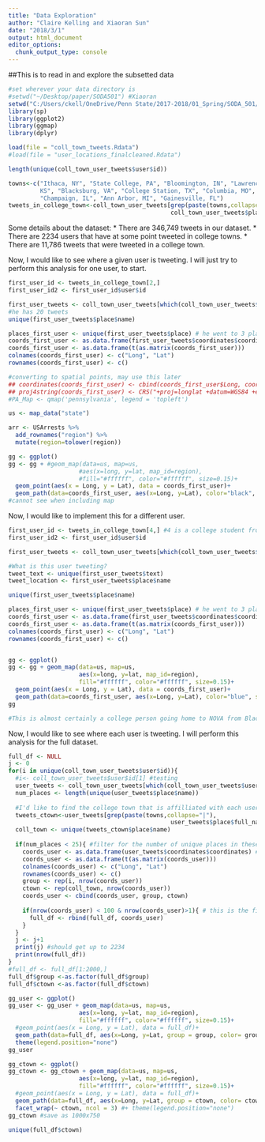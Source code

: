 ```yaml
---
title: "Data Exploration"
author: "Claire Kelling and Xiaoran Sun"
date: "2018/3/1"
output: html_document
editor_options: 
  chunk_output_type: console
---
```


##This is to read in and explore the subsetted data
```r
#set wherever your data directory is
#setwd("~/Desktop/paper/SODA501") #Xiaoran
setwd("C:/Users/ckell/OneDrive/Penn State/2017-2018/01_Spring/SODA_501/SODA_501_project/data") #Claire
library(sp)
library(ggplot2)
library(ggmap)
library(dplyr)

load(file = "coll_town_tweets.Rdata")
#load(file = "user_locations_finalcleaned.Rdata")

length(unique(coll_town_user_tweets$user$id))

towns<-c("Ithaca, NY", "State College, PA", "Bloomington, IN", "Lawrence,
         KS", "Blacksburg, VA", "College Station, TX", "Columbia, MO",
         "Champaign, IL", "Ann Arbor, MI", "Gainesville, FL")
tweets_in_college_town<-coll_town_user_tweets[grep(paste(towns,collapse="|"),
                                              coll_town_user_tweets$place$full_name),]
```

Some details about the dataset:
* There are 346,749 tweets in our dataset.
* There are 2234 users that have at some point tweeted in college towns.
* There are 11,786 tweets that were tweeted in a college town.

Now, I would like to see where a given user is tweeting. I will just try to perform this analysis for one user, to start.
```r
first_user_id <- tweets_in_college_town[2,]
first_user_id2 <- first_user_id$user$id

first_user_tweets <- coll_town_user_tweets[which(coll_town_user_tweets$user$id == first_user_id2),]
#he has 20 tweets
unique(first_user_tweets$place$name)

places_first_user <- unique(first_user_tweets$place) # he went to 3 places
coords_first_user <- as.data.frame(first_user_tweets$coordinates$coordinates) # coordinates
coords_first_user <- as.data.frame(t(as.matrix(coords_first_user)))
colnames(coords_first_user) <- c("Long", "Lat")
rownames(coords_first_user) <- c()

#converting to spatial points, may use this later
## coordinates(coords_first_user) <- cbind(coords_first_user$Long, coords_first_user$Lat)
## proj4string(coords_first_user) <- CRS("+proj=longlat +datum=WGS84 +ellps=WGS84 +towgs84=0,0,0")
#PA_Map <- qmap('pennsylvania', legend = 'topleft')

us <- map_data("state")

arr <- USArrests %>% 
  add_rownames("region") %>% 
  mutate(region=tolower(region))

gg <- ggplot()
gg <- gg + #geom_map(data=us, map=us,
                    #aes(x=long, y=lat, map_id=region),
                    #fill="#ffffff", color="#ffffff", size=0.15)+ 
  geom_point(aes(x = Long, y = Lat), data = coords_first_user)+
  geom_path(data=coords_first_user, aes(x=Long, y=Lat), color="black", size=1)
#cannot see when including map

```

Now, I would like to implement this for a different user.
```r
first_user_id <- tweets_in_college_town[4,] #4 is a college student from Nova, 12 is pretty close (not a student)
first_user_id2 <- first_user_id$user$id

first_user_tweets <- coll_town_user_tweets[which(coll_town_user_tweets$user$id == first_user_id2),]

#What is this user tweeting? 
tweet_text <- unique(first_user_tweets$text)
tweet_location <- first_user_tweets$place$name

unique(first_user_tweets$place$name)

places_first_user <- unique(first_user_tweets$place) # he went to 3 places
coords_first_user <- as.data.frame(first_user_tweets$coordinates$coordinates) # coordinates
coords_first_user <- as.data.frame(t(as.matrix(coords_first_user)))
colnames(coords_first_user) <- c("Long", "Lat")
rownames(coords_first_user) <- c()


gg <- ggplot()
gg <- gg + geom_map(data=us, map=us,
                    aes(x=long, y=lat, map_id=region),
                    fill="#ffffff", color="#ffffff", size=0.15)+ 
  geom_point(aes(x = Long, y = Lat), data = coords_first_user)+
  geom_path(data=coords_first_user, aes(x=Long, y=Lat), color="blue", size=1)
gg

#This is almost certainly a college person going home to NOVA from Blacksburg!
```


Now, I would like to see where each user is tweeting. I will perform this analysis for the full dataset.
```r

full_df <- NULL
j <- 0
for(i in unique(coll_town_user_tweets$user$id)){
  #i<- coll_town_user_tweets$user$id[1] #testing
  user_tweets <- coll_town_user_tweets[which(coll_town_user_tweets$user$id == i),]
  num_places <- length(unique(user_tweets$place$name))
  
  #I'd like to find the college town that is affilliated with each user
  tweets_ctown<-user_tweets[grep(paste(towns,collapse="|"),
                                              user_tweets$place$full_name),]
  coll_town <- unique(tweets_ctown$place$name)
  
  if(num_places < 25){ #filter for the number of unique places in these days
    coords_user <- as.data.frame(user_tweets$coordinates$coordinates) # coordinates
    coords_user <- as.data.frame(t(as.matrix(coords_user)))
    colnames(coords_user) <- c("Long", "Lat")
    rownames(coords_user) <- c()
    group <- rep(i, nrow(coords_user))
    ctown <- rep(coll_town, nrow(coords_user))
    coords_user <- cbind(coords_user, group, ctown)
    
    if(nrow(coords_user) < 100 & nrow(coords_user)>1){ # this is the filter for the number of tweets
      full_df <- rbind(full_df, coords_user)
    }
  }
  j <- j+1
  print(j) #should get up to 2234
  print(nrow(full_df)) 
}
#full_df <- full_df[1:2000,]
full_df$group <-as.factor(full_df$group)
full_df$ctown <-as.factor(full_df$ctown)

gg_user <- ggplot()
gg_user <- gg_user + geom_map(data=us, map=us,
                    aes(x=long, y=lat, map_id=region),
                    fill="#ffffff", color="#ffffff", size=0.15)+ 
  #geom_point(aes(x = Long, y = Lat), data = full_df)+
  geom_path(data=full_df, aes(x=Long, y=Lat, group = group, color= group), size=1)+
  theme(legend.position="none")
gg_user

gg_ctown <- ggplot()
gg_ctown <- gg_ctown + geom_map(data=us, map=us,
                    aes(x=long, y=lat, map_id=region),
                    fill="#ffffff", color="#ffffff", size=0.15)+ 
  #geom_point(aes(x = Long, y = Lat), data = full_df)+
  geom_path(data=full_df, aes(x=Long, y=Lat, group = ctown, color= ctown), size=1, alpha = 0.4)+
  facet_wrap(~ ctown, ncol = 3) #+ theme(legend.position="none")
gg_ctown #save as 1000x750

unique(full_df$ctown)
```
